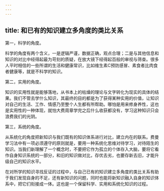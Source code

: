 ```yaml
---
---
---
```

title: 和已有的知识建立多角度的类比关系
---






第一，科学的角度。

科学的角度有两个含义，一是逻辑严谨，数据正确，观点合理；二是与其他信息和知识的对比中经得起最为苛刻的质疑，在放大镜下经得起百般的审视与筛查。很多人平时相信的一些所谓的生活和健康常识，比如维生素C预防感冒、素食者比肉食者健康等，就是不科学的知识。

第二，实用的角度。

知识的实用性就是能够落地，从书本上的枯燥的理论与文字转化为现实的具体的结果。我们不管去学什么知识，其最终的目的都是为了获得某种实用的价值，让知识对自己的生活、工作、情感乃至整个人生都有所帮助。哪怕是用来修身养性，这也是实用性的一种体现，就怕大费周章学完之后什么收获都没有，学习这种知识只会浪费我们的光阴。

第三，系统的角度。

从系统化的角度把新知识与我们既有的知识体系进行对比，建立内在的联系。费曼学习法中有一项必须遵守的原则就是，要用一种系统化思维对待学习，对待陌生的知识。当我们新理解了一个概念时，不要把它作为孤立的个体存入大脑，要将它看作自身知识系统的一部分，和旧的知识做对比，存优去劣，也要存新去旧，才能升级自己的知识水平。

在对所学的知识寻找反证的过程中，与自己已有的知识建立多角度的类比关系有助于我们发现自身的不足，还有新知识的问题，同时也能将新知识融入自身的知识体系中，把它们衔接成一体。这也是一个保留科学、实用和系统化知识的过程。